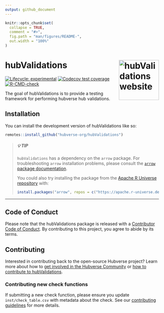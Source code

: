 ```yaml
---
output: github_document
---
```


<!-- README.md is generated from README.Rmd. Please edit that file -->

```r
knitr::opts_chunk$set(
  collapse = TRUE,
  comment = "#>",
  fig.path = "man/figures/README-",
  out.width = "100%"
)
```

# hubValidations <a href="https://hubverse-org.github.io/hubValidations/"><img src="man/figures/logo.png" align="right" height="131" alt="hubValidations website" /></a>

<!-- badges: start -->
[![Lifecycle: experimental](https://img.shields.io/badge/lifecycle-experimental-orange.svg)](https://lifecycle.r-lib.org/articles/stages.html#experimental)
[![Codecov test coverage](https://codecov.io/gh/hubverse-org/hubValidations/branch/main/graph/badge.svg)](https://app.codecov.io/gh/hubverse-org/hubValidations?branch=main)
[![R-CMD-check](https://github.com/hubverse-org/hubValidations/actions/workflows/R-CMD-check.yaml/badge.svg)](https://github.com/hubverse-org/hubValidations/actions/workflows/R-CMD-check.yaml)
<!-- badges: end -->

The goal of hubValidations is to provide a testing framework for performing hubverse hub validations.

## Installation

You can install the development version of hubValidations like so:

``` r
remotes::install_github("hubverse-org/hubValidations")
```

> ##### 💡 TIP 
> `hubValidations` has a dependency on the `arrow` package. For troubleshooting `arrow` installation problems, please consult the [`arrow` package documentation](https://arrow.apache.org/docs/r/#installation).
>
> You could also try installing the package from the [Apache R Universe repository](https://apache.r-universe.dev) with:
>
> ```r
> install.packages("arrow", repos = c("https://apache.r-universe.dev", "https://cran.r-project.org"))
> ```

*** 

## Code of Conduct

Please note that the hubValidations package is released with a [Contributor Code of Conduct](.github/CODE_OF_CONDUCT.md). By contributing to this project, you agree to abide by its terms.


## Contributing

Interested in contributing back to the open-source Hubverse project?
Learn more about how to [get involved in the Hubverse Community](https://hubdocs.readthedocs.io/en/latest/overview/contribute.html) or [how to contribute to hubValidations](.github/CONTRIBUTING.md).

### Contributing new check functions

If submitting a new check function, please ensure you update `inst/check_table.csv` with metadata about the check. 
See our [contributing guidelines](.github/CONTRIBUTING.md) for more details.
